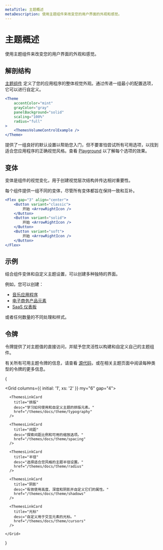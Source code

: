 ```yaml
---
metaTitle: 主题概述
metaDescription: 使用主题组件来改变您的用户界面的外观和感觉。
---
```


# 主题概述

<Description>
    使用主题组件来改变您的用户界面的外观和感觉。
</Description>

## 解剖结构

[主题组件](/themes/docs/components/theme) 定义了您的应用程序的整体视觉外观。通过传递一组最小的配置选项，它可以进行自定义。

```jsx live=true
<Theme
    accentColor="mint"
    grayColor="gray"
    panelBackground="solid"
    scaling="100%"
    radius="full"
>
    <ThemesVolumeControlExample />
</Theme>
```

提供了一组良好的默认设置以帮助您入门，但不要害怕尝试所有可用选项，以找到适合您应用程序的正确视觉风格。查看 [Playground](/themes/playground) 以了解每个选项的效果。

## 变体

变体是组件的视觉变化，用于创建视觉层次结构并传达相对重要性。

每个组件提供一组不同的变体，尽管所有变体都旨在保持一致和互补。

```jsx live=true
<Flex gap="3" align="center">
    <Button variant="classic">
        开始 <ArrowRightIcon />
    </Button>
    <Button variant="solid">
        开始 <ArrowRightIcon />
    </Button>
    <Button variant="soft">
        开始 <ArrowRightIcon />
    </Button>
</Flex>
```

## 示例

结合组件变体和自定义主题设置，可以创建多种独特的界面。

例如，您可以创建：

- [音乐应用程序](/themes/example-music-app)
- [电子商务产品元素](/themes/example-ecommerce)
- [SaaS 仪表板](/themes/example-dashboard)

或者任何数量的不同处理和样式。

<ThemesVariantsExample />

## 令牌

令牌提供了对主题值的直接访问，并赋予您灵活性以构建和自定义自己的主题组件。

有关所有可用主题令牌的信息，请查看 [源代码](https://github.com/radix-ui/themes/tree/main/packages/radix-ui-themes/src/styles/tokens)，或在相关主题页面中阅读每种类型的令牌的更多信息。

{

  <Grid columns={{ initial: '1', xs: '2' }} my="6" gap="4">
      <ThemesLinkCard
        title="颜色"
        desc="了解颜色系统及其在主题中的应用。"
        href="/themes/docs/theme/color"
      />

      <ThemesLinkCard
        title="排版"
        desc="学习如何使用和自定义主题的排版元素。"
        href="/themes/docs/theme/typography"
      />

      <ThemesLinkCard
        title="间距"
        desc="探索间距比例和可用的缩放选项。"
        href="/themes/docs/theme/spacing"
      />

      <ThemesLinkCard
        title="半径"
        desc="选择适合您风格的主题半径设置。"
        href="/themes/docs/theme/radius"
      />

      <ThemesLinkCard
        title="阴影"
        desc="有效使用高度、深度和阴影并自定义它们的属性。"
        href="/themes/docs/theme/shadows"
      />

      <ThemesLinkCard
        title="光标"
        desc="自定义用于交互元素的光标。"
        href="/themes/docs/theme/cursors"
      />

    </Grid>

}
